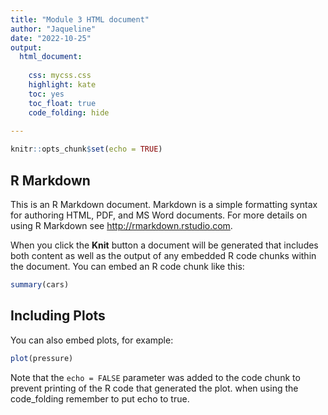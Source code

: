 ```yaml
---
title: "Module 3 HTML document"
author: "Jaqueline"
date: "2022-10-25"
output: 
  html_document:
    
    css: mycss.css
    highlight: kate
    toc: yes
    toc_float: true
    code_folding: hide 
  
---
```


```r
knitr::opts_chunk$set(echo = TRUE)
```

## R Markdown {#para1}

This is an R Markdown document. Markdown is a simple formatting syntax for authoring HTML, PDF, and MS Word documents. For more details on using R Markdown see <http://rmarkdown.rstudio.com>.

When you click the **Knit** button a document will be generated that includes both content as well as the output of any embedded R code chunks within the document. You can embed an R code chunk like this:

```r
summary(cars)
```

## Including Plots

You can also embed plots, for example:

```r
plot(pressure)
```

Note that the `echo = FALSE` parameter was added to the code chunk to prevent printing of the R code that generated the plot. when using the code_folding remember to put echo to true.
